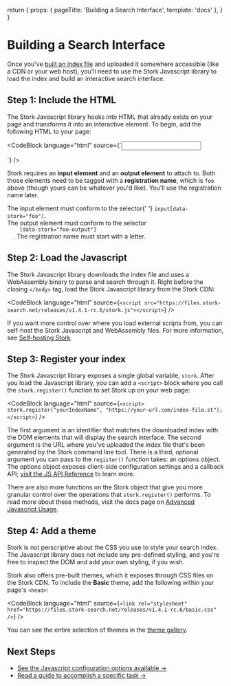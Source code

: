   return {
    props: { pageTitle: 'Building a Search Interface', template: 'docs' },
  }
}

# Building a Search Interface

Once you've [built an index file](/docs/build) and uploaded it somewhere accessible (like a CDN or your web host), you'll need to use the Stork Javascript library to load the index and build an interactive search interface.

## Step 1: Include the HTML

The Stork Javascript library hooks into HTML that already exists on your page and transforms it into an interactive element. To begin, add the following HTML to your page:

<CodeBlock
  language="html"
  source={`<input data-stork="foo" />
<div data-stork="foo-output"></div>`}
/>

Stork requires an **input element** and an **output element** to attach to. Both those elements need to be tagged with a **registration name**, which is `foo` above (though yours can be whatever you'd like). You'll use the registration name later.

<DocsNote>
  The input element must conform to the selector{' '}
  <code>input[data-stork="foo"]</code>.<br />
  The output element must conform to the selector <code>
    [data-stork="foo-output"]
  </code>. The registration name must start with a letter.
</DocsNote>

## Step 2: Load the Javascript

The Stork Javascript library downloads the index file and uses a WebAssembly binary to parse and search through it. Right before the closing `</body>` tag, load the Stork Javascript library from the Stork CDN:

<CodeBlock
  language="html"
  source={`<script src="https://files.stork-search.net/releases/v1.4.1-rc.6/stork.js"></script>`}
/>

If you want more control over where you load external scripts from, you can self-host the Stork Javascript and WebAssembly files. For more information, see [Self-hosting Stork](/docs/self-hosting).

## Step 3: Register your index

The Stork Javascript library exposes a single global variable, `stork`. After you load the Javascript library, you can add a `<script>` block where you call the `stork.register()` function to set Stork up on your web page:

<CodeBlock
  language="html"
  source={`<script>
    stork.register("yourIndexName", "https://your-url.com/index-file.st");
</script>`}
/>

The first argument is an identifier that matches the downloaded index with the DOM elements that will display the search interface. The second argument is the URL where you've uploaded the index file that's been generated by the Stork command line tool. There is a third, optional argument you can pass to the `register()` function takes: an options object. The options object exposes client-side configuration settings and a callback API; [visit the JS API Reference](/docs/js-ref) to learn more.

There are also more functions on the Stork object that give you more granular control over the operations that `stork.register()` performs. To read more about these methods, visit the docs page on [Advanced Javascript Usage](/docs/advanced-js).

## Step 4: Add a theme

Stork is not perscriptive about the CSS you use to style your search index. The Javascript library does not include any pre-defined styling, and you're free to inspect the DOM and add your own styling, if you wish.

Stork also offers pre-built themes, which it exposes through CSS files on the Stork CDN. To include the **Basic** theme, add the following within your page's `<head>`:

<CodeBlock
  language="html"
  source={`<link rel="stylesheet" href="https://files.stork-search.net/releases/v1.4.1-rc.6/basic.css" />`}
/>

You can see the entire selection of themes in the [theme gallery](/themes).

## Next Steps

- [See the Javascript configuration options available →](/docs/js-ref)
- [Read a guide to accomplish a specific task →](/docs)
